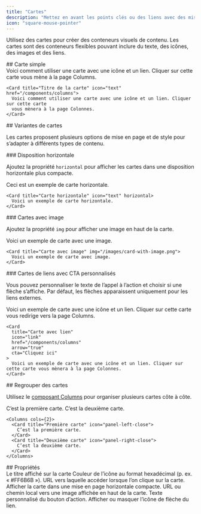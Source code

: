 ```yaml
---
title: "Cartes"
description: "Mettez en avant les points clés ou des liens avec des mises en page et des icônes personnalisables"
icon: "square-mouse-pointer"
---
```



Utilisez des cartes pour créer des conteneurs visuels de contenu. Les cartes sont des conteneurs flexibles pouvant inclure du texte, des icônes, des images et des liens.

<div id="basic-card">
  ## Carte simple
</div>

<Card title="Card title" icon="text" href="/fr/components/columns">
  Voici comment utiliser une carte avec une icône et un lien. Cliquer sur cette carte
  vous mène à la page Columns.
</Card>

```mdx Exemple de carte
<Card title="Titre de la carte" icon="text" href="/components/columns">
  Voici comment utiliser une carte avec une icône et un lien. Cliquer sur cette carte
  vous mènera à la page Colonnes.
</Card>
```

<div id="card-variations">
  ## Variantes de cartes
</div>

Les cartes proposent plusieurs options de mise en page et de style pour s’adapter à différents types de contenu.

<div id="horizontal-layout">
  ### Disposition horizontale
</div>

Ajoutez la propriété `horizontal` pour afficher les cartes dans une disposition horizontale plus compacte.

<Card title="Carte horizontale" icon="text" horizontal>
  Ceci est un exemple de carte horizontale.
</Card>

```mdx Exemple de carte horizontale
<Card title="Carte horizontale" icon="text" horizontal>
  Voici un exemple de carte horizontale.
</Card>
```

<div id="image-cards">
  ### Cartes avec image
</div>

Ajoutez la propriété `img` pour afficher une image en haut de la carte.

<Card title="Carte avec image" img="https://mintlify-assets.b-cdn.net/yosemite.jpg">
  Voici un exemple de carte avec une image.
</Card>

```mdx Exemple de carte avec image
<Card title="Carte avec image" img="/images/card-with-image.png">
  Voici un exemple de carte avec image.
</Card>
```

<div id="link-cards-with-custom-ctas">
  ### Cartes de liens avec CTA personnalisés
</div>

Vous pouvez personnaliser le texte de l’appel à l’action et choisir si une flèche s’affiche. Par défaut, les flèches apparaissent uniquement pour les liens externes.

<Card title="Link card" icon="link" href="/fr/components/columns" arrow="true" cta="Click here">
  Voici un exemple de carte avec une icône et un lien. Cliquer sur cette carte vous redirige vers la page Columns.
</Card>

```mdx Exemple de carte de lien
<Card
  title="Carte avec lien"
  icon="link"
  href="/components/columns"
  arrow="true"
  cta="Cliquez ici"
>
  Voici un exemple de carte avec une icône et un lien. Cliquer sur cette carte vous mènera à la page Colonnes.
</Card>
```

<div id="grouping-cards">
  ## Regrouper des cartes
</div>

Utilisez le [composant Columns](/fr/components/columns) pour organiser plusieurs cartes côte à côte.

<Columns cols={2}>
  <Card title="First card" icon="panel-left-close">
    C’est la première carte.
  </Card>

  <Card title="Second card" icon="panel-right-close">
    C’est la deuxième carte.
  </Card>
</Columns>

```mdx Exemple de colonnes
<Columns cols={2}>
  <Card title="Première carte" icon="panel-left-close">
    C’est la première carte.
  </Card>
  <Card title="Deuxième carte" icon="panel-right-close">
    C’est la deuxième carte.
  </Card>
</Columns>
```

<div id="properties">
  ## Propriétés
</div>

<ResponseField name="title" type="string" required>
  Le titre affiché sur la carte
</ResponseField>

<IconsOptional />

<ResponseField name="color" type="string">
  Couleur de l’icône au format hexadécimal (p. ex. « #FF6B6B »).
</ResponseField>

<ResponseField name="href" type="string">
  URL vers laquelle accéder lorsque l’on clique sur la carte.
</ResponseField>

<ResponseField name="horizontal" type="boolean">
  Afficher la carte dans une mise en page horizontale compacte.
</ResponseField>

<ResponseField name="img" type="string">
  URL ou chemin local vers une image affichée en haut de la carte.
</ResponseField>

<ResponseField name="cta" type="string">
  Texte personnalisé du bouton d’action.
</ResponseField>

<ResponseField name="arrow" type="boolean">
  Afficher ou masquer l’icône de flèche du lien.
</ResponseField>
